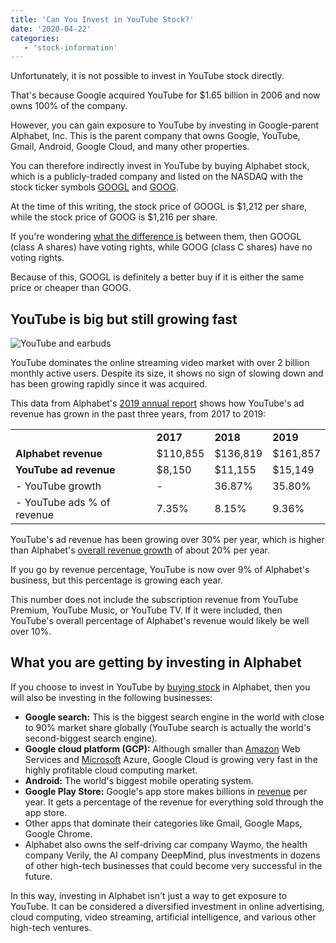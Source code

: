 ```yaml
---
title: 'Can You Invest in YouTube Stock?'
date: '2020-04-22'
categories:
   - 'stock-information'
---
```


Unfortunately, it is not possible to invest in YouTube stock directly.

That's because Google acquired YouTube for $1.65 billion in 2006 and now owns 100% of the company.

However, you can gain exposure to YouTube by investing in Google-parent Alphabet, Inc. This is the parent company that owns Google, YouTube, Gmail, Android, Google Cloud, and many other properties.

You can therefore indirectly invest in YouTube by buying Alphabet stock, which is a publicly-traded company and listed on the NASDAQ with the stock ticker symbols [GOOGL](/stocks/googl/) and [GOOG](/stocks/goog/).

At the time of this writing, the stock price of GOOGL is $1,212 per share, while the stock price of GOOG is $1,216 per share.

If you're wondering [what the difference is](/goog-vs-googl-stock/) between them, then GOOGL (class A shares) have voting rights, while GOOG (class C shares) have no voting rights.

Because of this, GOOGL is definitely a better buy if it is either the same price or cheaper than GOOG.

## YouTube is big but still growing fast

![YouTube and earbuds](https://stockanalysis.com/wp-content/uploads/2020/04/youtube-and-earbuds-1024x538.jpg)

YouTube dominates the online streaming video market with over 2 billion monthly active users. Despite its size, it shows no sign of slowing down and has been growing rapidly since it was acquired.

This data from Alphabet's [2019 annual report](https://abc.xyz/investor/static/pdf/2019Q4_alphabet_earnings_release.pdf?cache=79552b8) shows how YouTube's ad revenue has grown in the past three years, from 2017 to 2019:

<table>
	<tbody>
		<tr>
			<td></td>
			<td class="has-text-align-center" data-align="center">
				<strong>2017</strong>
			</td>
			<td class="has-text-align-center" data-align="center">
				<strong>2018</strong>
			</td>
			<td class="has-text-align-center" data-align="center">
				<strong>2019</strong>
			</td>
		</tr>
		<tr>
			<td>
				<strong>Alphabet revenue</strong>
			</td>
			<td class="has-text-align-center" data-align="center">
				$110,855
			</td>
			<td class="has-text-align-center" data-align="center">
				$136,819
			</td>
			<td class="has-text-align-center" data-align="center">
				$161,857
			</td>
		</tr>
		<tr>
			<td>
				<strong>YouTube ad revenue</strong>
			</td>
			<td class="has-text-align-center" data-align="center">
				$8,150
			</td>
			<td class="has-text-align-center" data-align="center">
				$11,155
			</td>
			<td class="has-text-align-center" data-align="center">
				$15,149
			</td>
		</tr>
		<tr>
			<td>- YouTube growth</td>
			<td class="has-text-align-center" data-align="center">
				-
			</td>
			<td class="has-text-align-center" data-align="center">
				36.87%
			</td>
			<td class="has-text-align-center" data-align="center">
				35.80%
			</td>
		</tr>
		<tr>
			<td>- YouTube ads % of revenue</td>
			<td class="has-text-align-center" data-align="center">
				7.35%
			</td>
			<td class="has-text-align-center" data-align="center">
				8.15%
			</td>
			<td class="has-text-align-center" data-align="center">
				9.36%
			</td>
		</tr>
	</tbody>
</table>

YouTube's ad revenue has been growing over 30% per year, which is higher than Alphabet's [overall revenue growth](/stocks/googl/financials/) of about 20% per year.

If you go by revenue percentage, YouTube is now over 9% of Alphabet's business, but this percentage is growing each year.

This number does not include the subscription revenue from YouTube Premium, YouTube Music, or YouTube TV. If it were included, then YouTube's overall percentage of Alphabet's revenue would likely be well over 10%.

## What you are getting by investing in Alphabet

If you choose to invest in YouTube by [buying stock](/how-to-buy-stocks-online/) in Alphabet, then you will also be investing in the following businesses:

-  **Google search:** This is the biggest search engine in the world with close to 90% market share globally (YouTube search is actually the world's second-biggest search engine).
-  **Google cloud platform (GCP):** Although smaller than [Amazon](/stocks/amzn/) Web Services and [Microsoft](/stocks/msft/) Azure, Google Cloud is growing very fast in the highly profitable cloud computing market.
-  **Android:** The world's biggest mobile operating system.
-  **Google Play Store:** Google's app store makes billions in [revenue](/term/revenue/) per year. It gets a percentage of the revenue for everything sold through the app store.
-  Other apps that dominate their categories like Gmail, Google Maps, Google Chrome.
-  Alphabet also owns the self-driving car company Waymo, the health company Verily, the AI company DeepMind, plus investments in dozens of other high-tech businesses that could become very successful in the future.

In this way, investing in Alphabet isn't just a way to get exposure to YouTube. It can be considered a diversified investment in online advertising, cloud computing, video streaming, artificial intelligence, and various other high-tech ventures.
